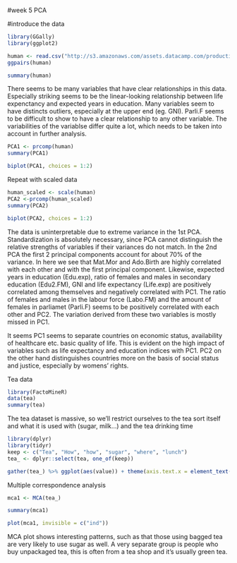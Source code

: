 #week 5 PCA

#introduce the data
```r
library(GGally)
library(ggplot2)

human <- read.csv("http://s3.amazonaws.com/assets.datacamp.com/production/course_2218/datasets/human2.txt", header = T)
ggpairs(human)

```
```r
summary(human)
```
There seems to be many variables that have clear relationships in this data. Especially striking seems to be the linear-looking relationship between life expenctancy and expected years in education. Many variables seem to have distincts outliers, especially at the upper end (eg. GNI). Parli.F seems to be difficult to show to have a clear relationship to any other variable. The variabilities of the variablse differ quite a lot, which needs to be taken into account in further analysis.
```r
PCA1 <- prcomp(human)
summary(PCA1)
```
```r
biplot(PCA1, choices = 1:2)
```
Repeat with scaled data
```r
human_scaled <- scale(human)
PCA2 <-prcomp(human_scaled)
summary(PCA2)
```
```r
biplot(PCA2, choices = 1:2)

```

The data is uninterpretable due to extreme variance in the 1st PCA. Standardization is absolutely necessary, since PCA cannot distinguish the relative strengths of variables if their variances do not match. In the 2nd PCA the first 2 principal components account for about 70% of the variance. In here we see that Mat.Mor and Ado.Birth are highly correlated with each other and with the first principal component. Likewise, expected years in education (Edu.exp), ratio of females and males in secondary education (Edu2.FM), GNI and life expectancy (Life.exp) are positively correlated among themselves and negatively correlated with PC1. The ratio of females and males in the labour force (Labo.FM) and the amount of females in parliamet (Parli.F) seems to be positively correlated with each other and PC2. The variation derived from these two variables is mostly missed in PC1.

It seems PC1 seems to separate countries on economic status, availability of healthcare etc. basic quality of life. This is evident on the high impact of variables such as life expectancy and education indices with PC1. PC2 on the other hand distinguishes countries more on the basis of social status and justice, especially by womens' rights.

Tea data


```r
library(FactoMineR)
data(tea)
summary(tea)

```
The tea dataset is massive, so we'll restrict ourselves to the tea sort itself and what it is used with (sugar, milk...) and the tea drinking time

```r
library(dplyr)
library(tidyr)
keep <- c("Tea", "How", "how", "sugar", "where", "lunch")
tea_ <- dplyr::select(tea, one_of(keep))

gather(tea_) %>% ggplot(aes(value)) + theme(axis.text.x = element_text(angle = 45, hjust = 1, size = 8)) + facet_wrap("key", scales = "free") + geom_bar()
```
Multiple correspondence analysis
```r
mca1 <- MCA(tea_)
```
```r
summary(mca1)
```
```r
plot(mca1, invisible = c("ind"))
```
MCA plot shows interesting patterns, such as that those using bagged tea are very likely to use sugar as well. A very separate group is people who buy unpackaged tea, this is often from a tea shop and it's usually green tea. 

